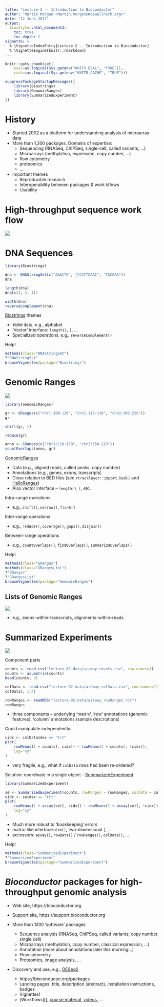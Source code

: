 ```yaml
---
title: "Lecture 2 -- Introduction to Bioconductor"
author: "Martin Morgan <Martin.Morgan@RoswellPark.org>"
date: "12 June 2017"
output:
  BiocStyle::html_document2:
    toc: true
    toc_depth: 2
vignette: >
  % \VignetteIndexEntry{Lecture 2 -- Introduction to Bioconductor}
  % \VignetteEngine{knitr::rmarkdown}
---
```


```r
knitr::opts_chunk$set(
    eval=as.logical(Sys.getenv("KNITR_EVAL", "TRUE")),
    cache=as.logical(Sys.getenv("KNITR_CACHE", "TRUE")))
```

```r
suppressPackageStartupMessages({
    library(Biostrings)
    library(GenomicRanges)
    library(SummarizedExperiment)
})
```

# History

- Started 2002 as a platform for understanding analysis of microarray
  data
- More than 1,300 packages. Domains of expertise:
    - Sequencing (RNASeq, ChIPSeq, single-cell, called variants, ...)
    - Microarrays (methylation, expression, copy number, ...)
    - flow cytometry
    - proteomics
    - ...
- Important themes
    - Reproducible research
    - Interoperability between packages & work kflows
    - Usability

# High-throughput sequence work flow

![](lecture-02-figures/SequencingEcosystem.png)

# DNA Sequences

```r
library(Biostrings)

dna <- DNAStringSet(c("AAACTG", "CCCTTCAAC", "TACGAA"))
dna

length(dna)
dna[c(1, 3, 1)]

width(dna)
reverseComplement(dna)
```

[Biostrings][] themes

- _Valid_ data, e.g., alphabet
- 'Vector' interface: `length()`, `[`, ...
- Specialized operations, e.g,. `reverseComplement()`

Help!

```r
methods(class="DNAStringSet")
?"DNAStringSet"
browseVignettes(package="Biostrings")
```

# Genomic Ranges

![](lecture-02-figures/GRanges.png)

```r
library(GenomicRanges)

gr <- GRanges(c("chr1:100-120", "chr1:115-130", "chr2:200-220"))
gr

shift(gr, 1)

reduce(gr)

anno <- GRanges(c("chr1:110-150", "chr2:150-210"))
countOverlaps(anno, gr)
```

[GenomicRanges][]

- Data (e.g., aligned reads, called peaks, copy number)
- Annotations (e.g., genes, exons, transcripts)
- Close relation to BED files (see `rtracklayer::import.bed()` and
  [HelloRanges][])
- Also vector interface -- `length()`, `[`, etc.

Intra-range operations

- e.g., `shift()`, `narrow()`, `flank()`

Inter-range operations

- e.g., `reduce()`, `coverage()`, `gaps()`, `disjoin()`

Between-range operations

- e.g., `countOverlaps()`, `findOverlaps()`, `summarizeOverlaps()`

Help!


```r
methods(class="GRanges")
methods(class="GRangesList")
?"GRanges"
?"GRangesList"
browseVignettes(package="GenomicRanges")
```

## Lists of Genomic Ranges

![](lecture-02-figures/GRangesList.png)

- e.g., exons-within-transcripts, alignments-within-reads

# Summarized Experiments

![](lecture-02-figures/SummarizedExperiment.png)

Component parts

```r
counts <- read.csv("lecture-02-data/airway_counts.csv", row.names=1)
counts <- as.matrix(counts)
head(counts, 3)

colData <- read.csv("lecture-02-data/airway_colData.csv", row.names=1)
colData[, 1:4]

rowRanges <- readRDS("lecture-02-data/airway_rowRanges.rds")
rowRanges
```

- three components -- underlying 'matrix', 'row' annotations (genomic
  features), 'column' annotations (sample descriptions)

Could manipulate independently...

```r
cidx <- colData$dex == "trt"
plot(
    rowMeans(1 + counts[, cidx]) ~ rowMeans(1 + counts[, !cidx]),
    log="xy"
)
```

- very fragile, e.g., what if `colData` rows had been re-ordered?

Solution: coordinate in a single object -- [SummarizedExperiment][]

```r
library(SummarizedExperiment)

se <- SummarizedExperiment(counts, rowRanges = rowRanges, colData = colData)
cidx <- se$dex == "trt"
plot(
    rowMeans(1 + assay(se)[, cidx]) ~ rowMeans(1 + assay(se)[, !cidx]),
    log="xy"
)
```

- Much more robust to 'bookkeeping' errors
- matrix-like interface: `dim()`, two-dimensional `[`, ...
- accessors: `assay()`, `rowData()` / `rowRanges()`, `colData()`, ...

Help!

```r
methods(class="SummarizedExperiment")
?"SummarizedExperiment"
browseVignettes(package="SummarizedExperiment")
```

# _Bioconductor_ packages for high-throughput genomic analysis

- Web site, https://bioconductor.org
- Support site, https://support.bioconductor.org
- More than 1300 'software' packages

    - Sequence analysis (RNASeq, ChIPSeq, called variants, copy number, 
      single cell)
    - Microarrays (methylation, copy number, classical expression, ...)
    - Annotation (more about annotations later this morning...)
    - Flow cytometry
    - Proteomics, image analysis, ...

- Discovery and use, e.g., [DESeq2][]

    - https://bioconductor.org/packages
    - Landing pages: title, description (abstract), installation instructions,
      badges
    - Vignettes!
    - [Workflows][], [course material][], [videos][], ...

[Biostrings]: https://bioconductor.org/packages/Biostrings
[GenomicRanges]: https://bioconductor.org/packages/GenomicRanges
[rtracklayer]: https://bioconductor.org/packages/rtracklayer
[HelloRanges]: https://bioconductor.org/packages/HelloRanges
[SummarizedExperiment]: https://bioconductor.org/packages/SummarizedExperiment
[DESeq2]: https://bioconductor.org/packages/DESeq2
[Workslfows]: https://bioconductor.org/help/workflows/
[course material]: https://bioconductor.org/help/course-materials/
[videos]: https://www.youtube.com/user/bioconductor
